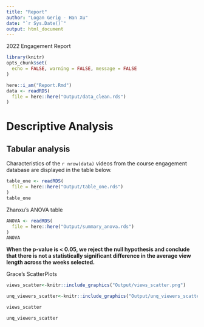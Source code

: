 ```yaml
---
title: "Report"
author: "Logan Gerig - Han Xu"
date: "`r Sys.Date()`"
output: html_document
---
```


2022 Engagement Report

```r
library(knitr)
opts_chunk$set(
  echo = FALSE, warning = FALSE, message = FALSE
)
```

```r
here::i_am("Report.Rmd")
data <- readRDS(
  file = here::here("Output/data_clean.rds")
)
```


# Descriptive Analysis

## Tabular analysis

Characteristics of the `r nrow(data)` videos from the course engagement database are displayed
in the table below.

```r
table_one <- readRDS(
  file = here::here("Output/table_one.rds")
)
table_one
```

Zhanxu's ANOVA table
```r
ANOVA <- readRDS(
  file = here::here("Output/summary_anova.rds")
)
ANOVA
```
**When the p-value is < 0.05, we reject the null hypothesis and conclude that there is not a statistically significant difference in the average view length across the weeks selected.**



Grace's ScatterPlots
```r
views_scatter<-knitr::include_graphics("Output/views_scatter.png")

unq_viewers_scatter<-knitr::include_graphics("Output/unq_viewers_scatter.png")

views_scatter

unq_viewers_scatter
```






